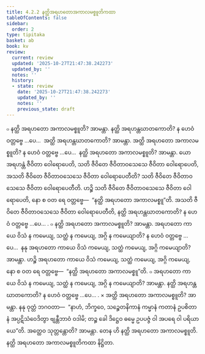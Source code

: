 ```yaml
---
title: 4.2.2 နတ္ထိအရဟတောအကာလမစ္စူတိကထာ
tableOfContents: false
sidebar:
  order: 2
type: tipitaka
basket: ab
book: kv
review:
  current: review
  updated: '2025-10-27T21:47:38.242273'
  updated_by: ''
  notes: ''
  history:
  - state: review
    date: '2025-10-27T21:47:38.242273'
    updated_by: ''
    notes: ''
    previous_state: draft
---
```



<ReviewStatus review={frontmatter.review} showDetails={true} />

<HypothesisAnnotation frontmatter={frontmatter} />

<DynamicBreadcrumb />

<Division number="780" book="kv" e="ch" v="32" p="394">

<Paragraph number="2441" book="kv">
๐ နတ္ထိ အရဟတော အကာလမစ္စူတိ? အာမန္တာ. နတ္ထိ အရဟန္တဃာတကောတိ? န ဟေဝံ ဝတ္တဗ္ဗေ …ပေ…  အတ္ထိ အရဟန္တဃာတကောတိ? အာမန္တာ. အတ္ထိ အရဟတော အကာလမစ္စူတိ? န ဟေဝံ ဝတ္တဗ္ဗေ …ပေ…  နတ္ထိ အရဟတော အကာလမစ္စူတိ? အာမန္တာ. ယော အရဟန္တံ ဇီဝိတာ ဝေါရောပေတိ, သတိ ဇီဝိတေ ဇီဝိတာဝသေသေ ဇီဝိတာ ဝေါရောပေတိ, အသတိ ဇီဝိတေ ဇီဝိတာဝသေသေ ဇီဝိတာ ဝေါရောပေတီတိ? သတိ ဇီဝိတေ ဇီဝိတာဝသေသေ ဇီဝိတာ ဝေါရောပေတီတိ. ဟဉ္စိ သတိ ဇီဝိတေ ဇီဝိတာဝသေသေ ဇီဝိတာ ဝေါရောပေတိ, နော စ ဝတ ရေ ဝတ္တဗ္ဗေ—  “နတ္ထိ အရဟတော အကာလမစ္စူ”တိ. အသတိ ဇီဝိတေ ဇီဝိတာဝသေသေ ဇီဝိတာ ဝေါရောပေတီတိ, နတ္ထိ အရဟန္တဃာတကောတိ? န ဟေဝံ ဝတ္တဗ္ဗေ …ပေ… .
</Paragraph>

</Division>
<Division number="781" book="kv" e="ch" v="32" p="395">

<Paragraph number="2442" book="kv">
๐ နတ္ထိ အရဟတော အကာလမစ္စူတိ? အာမန္တာ. အရဟတော ကာယေ ဝိသံ န ကမေယျ, သတ္ထံ န ကမေယျ, အဂ္ဂိ န ကမေယျာတိ? န ဟေဝံ ဝတ္တဗ္ဗေ …ပေ…  နနု အရဟတော ကာယေ ဝိသံ ကမေယျ, သတ္ထံ ကမေယျ, အဂ္ဂိ ကမေယျာတိ? အာမန္တာ. ဟဉ္စိ အရဟတော ကာယေ ဝိသံ ကမေယျ, သတ္ထံ ကမေယျ, အဂ္ဂိ ကမေယျ, နော စ ဝတ ရေ ဝတ္တဗ္ဗေ—  “နတ္ထိ အရဟတော အကာလမစ္စူ”တိ.
</Paragraph>

<Paragraph number="2443" book="kv">
๐ အရဟတော ကာယေ ဝိသံ န ကမေယျ, သတ္ထံ န ကမေယျ, အဂ္ဂိ န ကမေယျာတိ? အာမန္တာ. နတ္ထိ အရဟန္တဃာတကောတိ? န ဟေဝံ ဝတ္တဗ္ဗေ …ပေ… .
</Paragraph>

</Division>
<Division number="782" book="kv" e="ch" v="32" p="395">

<Paragraph number="2444" book="kv">
× အတ္ထိ အရဟတော အကာလမစ္စူတိ? အာမန္တာ. နနု ဝုတ္တံ ဘဂဝတာ—  “နာဟံ, ဘိက္ခဝေ, သဉ္စေတနိကာနံ ကမ္မာနံ ကတာနံ ဥပစိတာနံ အပ္ပဋိသံဝေဒိတွာ ဗျန္တီဘာဝံ ဝဒါမိ; တဉ္စ ခေါ ဒိဋ္ဌေဝ ဓမ္မေ ဥပပဇ္ဇံ ဝါ အပရေ ဝါ ပရိယာယေ”တိ. အတ္ထေဝ သုတ္တန္တောတိ? အာမန္တာ. တေန ဟိ နတ္ထိ အရဟတော အကာလမစ္စူတိ.

</Paragraph>
</Division>

<Paragraph number="2445" type="center" book="kv">
နတ္ထိ အရဟတော အကာလမစ္စူတိကထာ နိဋ္ဌိတာ.
</Paragraph>